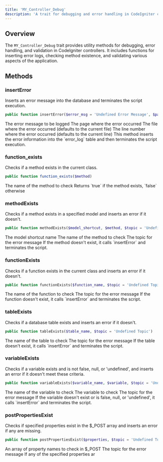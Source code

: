 ```yaml
---
title: 'MY_Controller_Debug'
description: 'A trait for debugging and error handling in CodeIgniter controllers'
---
```


## Overview

The `MY_Controller_Debug` trait provides utility methods for debugging, error handling, and validation in CodeIgniter controllers. It includes functions for inserting error logs, checking method existence, and validating various aspects of the application.

## Methods

### insertError

Inserts an error message into the database and terminates the script execution.

<CodeGroup>

```php
public function insertError($error_msg = 'Undefined Error Message', $page = 'Undefined Page', $file = '', $line = '')
```

</CodeGroup>

<Param name="error_msg" type="string" default="'Undefined Error Message'">
  The error message to be logged
</Param>

<Param name="page" type="string" default="'Undefined Page'">
  The page where the error occurred
</Param>

<Param name="file" type="string" default="">
  The file where the error occurred (defaults to the current file)
</Param>

<Param name="line" type="string" default="">
  The line number where the error occurred (defaults to the current line)
</Param>

<Note>
  This method inserts the error information into the `error_log` table and then terminates the script execution.
</Note>

### function_exists

Checks if a method exists in the current class.

<CodeGroup>

```php
public function function_exists($method)
```

</CodeGroup>

<Param name="method" type="string">
  The name of the method to check
</Param>

<ResponseField name="return" type="boolean">
  Returns `true` if the method exists, `false` otherwise
</ResponseField>

### methodExists

Checks if a method exists in a specified model and inserts an error if it doesn't.

<CodeGroup>

```php
public function methodExists($model_shortcut, $method, $topic = 'Undefined Topic')
```

</CodeGroup>

<Param name="model_shortcut" type="string">
  The model shortcut name
</Param>

<Param name="method" type="string">
  The name of the method to check
</Param>

<Param name="topic" type="string" default="'Undefined Topic'">
  The topic for the error message
</Param>

<Note>
  If the method doesn't exist, it calls `insertError` and terminates the script.
</Note>

### functionExists

Checks if a function exists in the current class and inserts an error if it doesn't.

<CodeGroup>

```php
public function functionExists($function_name, $topic = 'Undefined Topic')
```

</CodeGroup>

<Param name="function_name" type="string">
  The name of the function to check
</Param>

<Param name="topic" type="string" default="'Undefined Topic'">
  The topic for the error message
</Param>

<Note>
  If the function doesn't exist, it calls `insertError` and terminates the script.
</Note>

### tableExists

Checks if a database table exists and inserts an error if it doesn't.

<CodeGroup>

```php
public function tableExists($table_name, $topic = 'Undefined Topic')
```

</CodeGroup>

<Param name="table_name" type="string">
  The name of the table to check
</Param>

<Param name="topic" type="string" default="'Undefined Topic'">
  The topic for the error message
</Param>

<Note>
  If the table doesn't exist, it calls `insertError` and terminates the script.
</Note>

### variableExists

Checks if a variable exists and is not false, null, or 'undefined', and inserts an error if it doesn't meet these criteria.

<CodeGroup>

```php
public function variableExists($variable_name, $variable, $topic = 'Undefined Topic')
```

</CodeGroup>

<Param name="variable_name" type="string">
  The name of the variable to check
</Param>

<Param name="variable" type="mixed">
  The variable to check
</Param>

<Param name="topic" type="string" default="'Undefined Topic'">
  The topic for the error message
</Param>

<Note>
  If the variable doesn't exist or is false, null, or 'undefined', it calls `insertError` and terminates the script.
</Note>

### postPropertiesExist

Checks if specified properties exist in the $_POST array and inserts an error if any are missing.

<CodeGroup>

```php
public function postPropertiesExist($properties, $topic = 'Undefined Topic')
```

</CodeGroup>

<Param name="properties" type="array">
  An array of property names to check in $_POST
</Param>

<Param name="topic" type="string" default="'Undefined Topic'">
  The topic for the error message
</Param>

<Note>
  If any of the specified properties ar